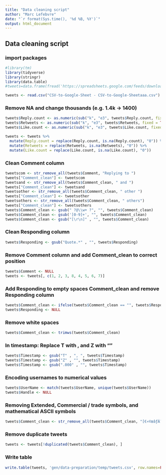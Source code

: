 ---
title: "Data cleaning script"
author: "Marc Lefebvre"
date: "`r format(Sys.time(), '%d %B, %Y')`"
output: html_document
---

## Data cleaning script

### import packages

```{r}
#library(tm)
library(tidyverse)
library(stringr)
library(data.table)
#tweets=data.frame(fread('https://spreadsheets.google.com/feeds/download/spreadsheets/Export?key=1fPcAKAf5qEycTAOjiqvDuKLo7kRGuk2NJaFkpRRbw2w&hl&exportFormat=csv', encoding = "UTF-8"))

tweets <- read.csv("CSV-to-Google-Sheet - CSV-to-Google-Sheetaaa.csv")
```

### Remove NA and change thousands (e.g. 1.4k -> 1400)

```{r}
tweets$Reply.count <- as.numeric(sub("k", "e3", tweets$Reply.count, fixed = TRUE))
tweets$Retweets <- as.numeric(sub("k", "e3", tweets$Retweets, fixed = TRUE))
tweets$Like.count <- as.numeric(sub("k", "e3", tweets$Like.count, fixed = TRUE))

tweets <- tweets %>% 
  mutate(Reply.count = replace(Reply.count, is.na(Reply.count), "0")) %>% 
  mutate(Retweets = replace(Retweets, is.na(Retweets), "0")) %>% 
  mutate(Like.count = replace(Like.count, is.na(Like.count), "0"))

```

### Clean Comment column

```{r}
tweetscom <- str_remove_all(tweets$Comment, "Replying to ")
tweets["Comment_clean"] <- tweetscom
tweetsand <- str_remove_all(tweets$Comment_clean, " and ")
tweets["Comment_clean"] <- tweetsand
tweetsother <- str_remove_all(tweets$Comment_clean, " other ")
tweets["Comment_clean"] <- tweetsother
tweetsothers <- str_remove_all(tweets$Comment_clean, " others")
tweets["Comment_clean"] <- tweetsothers
tweets$Comment_clean <- gsub(" ?@\\w+ ?", "", tweets$Comment_clean)
tweets$Comment_clean <- gsub('[0-9]+', "", tweets$Comment_clean)
tweets$Comment_clean <- gsub("[\r\n]" , "", tweets$Comment_clean)

```

### Clean Responding column

```{r}
tweets$Responding <- gsub("Quote.*" , "", tweets$Responding)
```

### Remove Comment column and add Comment_clean to correct position

```{r}
tweets$Comment <- NULL
tweets <- tweets[, c(1, 2, 3, 8, 4, 5, 6, 7)]
```

### Add Responding to empty spaces Comment_clean and remove Responding column

```{r}
tweets$Comment_clean <- ifelse(tweets$Comment_clean == "", tweets$Responding, tweets$Comment_clean)
tweets$Responding <- NULL
```

### Remove white spaces

```{r}
tweets$Comment_clean <- trimws(tweets$Comment_clean)
```

### In timestamp: Replace T with , and Z with ""

```{r}
tweets$Timestamp <- gsub("T" , ", ", tweets$Timestamp)
tweets$Timestamp <- gsub("Z" , "", tweets$Timestamp)
tweets$Timestamp <- gsub(".000" , "", tweets$Timestamp)

```

### Encoding usernames to numerical values

```{r}
tweets$UserName <- match(tweets$UserName, unique(tweets$UserName))
tweets$Handle <- NULL

```

### Removing Extended, Commercial / trade symbols, and mathematical ASCII symbols

```{r}
tweets$Comment_clean <- str_remove_all(tweets$Comment_clean, "[€«©œâƒÃ¯$˜¥¡™]")

```

### Remove duplicate tweets

```{r}
tweets <- tweets[!duplicated(tweets$Comment_clean), ]

```

### Write table

```{r}
write.table(tweets, 'gen/data-preparation/temp/tweets.csv', row.names=FALSE)

```
